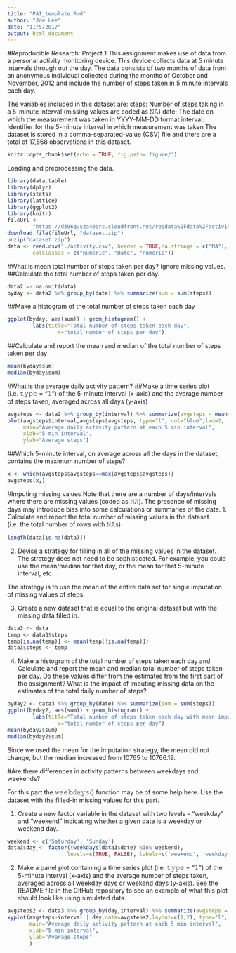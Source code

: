 ```yaml
---
title: "PA1_template.Rmd"
author: "Joe Lee"
date: "11/5/2017"
output: html_document
---
```

#Reproducible Research: Project 1
This assignment makes use of data from a personal activity monitoring device. This device collects data at 5 minute intervals through out the day. The data consists of two months of data from an anonymous individual collected during the months of October and November, 2012 and include the number of steps taken in 5 minute intervals each day.

The variables included in this dataset are:
steps: Number of steps taking in a 5-minute interval (missing values are coded as 𝙽𝙰)
date: The date on which the measurement was taken in YYYY-MM-DD format
interval: Identifier for the 5-minute interval in which measurement was taken
The dataset is stored in a comma-separated-value (CSV) file and there are a total of 17,568 observations in this dataset.
```r
knitr::opts_chunk$set(echo = TRUE, fig.path='figure/')
```

Loading and preprocessing the data.
```r
library(data.table)
library(dplyr)
library(stats)
library(lattice)
library(ggplot2)
library(knitr)
fileUrl <- 
        "https://d396qusza40orc.cloudfront.net/repdata%2Fdata%2Factivity.zip"
download.file(fileUrl, "dataset.zip")
unzip("dataset.zip")
data <- read.csv("./activity.csv", header = TRUE,na.strings = c("NA"),
        colClasses = c("numeric", "Date", "numeric"))
```

#What is mean total number of steps taken per day? Ignore missing values.
##Calculate the total number of steps taken per day.
```r
data2 <- na.omit(data)
byday <- data2 %>% group_by(date) %>% summarize(sum = sum(steps))
```
##Make a histogram of the total number of steps taken each day
```r
ggplot(byday, aes(sum)) + geom_histogram() + 
        labs(title="Total number of steps taken each day", 
                x="total number of steps per day")
```
##Calculate and report the mean and median of the total number of steps taken per day
```r
mean(byday$sum)
median(byday$sum)
```

#What is the average daily activity pattern?
##Make a time series plot (i.e. 𝚝𝚢𝚙𝚎 = "𝚕") of the 5-minute interval (x-axis) and the average number of steps taken, averaged across all days (y-axis)
```r
avgsteps <- data2 %>% group_by(interval) %>% summarize(avgsteps = mean(steps))
plot(avgsteps$interval,avgsteps$avgsteps, type="l", col="blue",lwd=2,
     main="Average daily activity pattern at each 5 min interval",
     xlab="5 min interval",
     ylab="Average steps")
```
##Which 5-minute interval, on average across all the days in the dataset, contains the maximum number of steps?
```r
x <- which(avgsteps$avgsteps==max(avgsteps$avgsteps))
avgsteps[x,]
```

#Imputing missing values
Note that there are a number of days/intervals where there are missing values (coded as 𝙽𝙰). The presence of missing days may introduce bias into some calculations or summaries of the data.
1. Calculate and report the total number of missing values in the dataset (i.e. the total number of rows with 𝙽𝙰s)
```r
length(data[is.na(data)])
```
2. Devise a strategy for filling in all of the missing values in the dataset. The strategy does not need to be sophisticated. For example, you could use the mean/median for that day, or the mean for that 5-minute interval, etc.

The strategy is to use the mean of the entire data set for single imputation of missing values of steps.

3. Create a new dataset that is equal to the original dataset but with the missing data filled in.
```r
data3 <- data
temp <- data3$steps
temp[is.na(temp)] <- mean(temp[!is.na(temp)])
data3$steps <- temp
```
4. Make a histogram of the total number of steps taken each day and Calculate and report the mean and median total number of steps taken per day. Do these values differ from the estimates from the first part of the assignment? What is the impact of imputing missing data on the estimates of the total daily number of steps?
```r
byday2 <- data3 %>% group_by(date) %>% summarize(sum = sum(steps))
ggplot(byday2, aes(sum)) + geom_histogram() + 
        labs(title="Total number of steps taken each day with mean imputation",
                x="total number of steps per day")
mean(byday2$sum)
median(byday2$sum)
```
Since we used the mean for the imputation strategy, the mean did not change, but the median increased from 10765 to 10766.19.


#Are there differences in activity patterns between weekdays and weekends?

For this part the 𝚠𝚎𝚎𝚔𝚍𝚊𝚢𝚜() function may be of some help here. Use the dataset with the filled-in missing values for this part.

1. Create a new factor variable in the dataset with two levels – “weekday” and “weekend” indicating whether a given date is a weekday or weekend day.
```r
weekend <- c('Saturday', 'Sunday')
data3$day <- factor((weekdays(data3$date) %in% weekend), 
                   levels=c(TRUE, FALSE), labels=c('weekend', 'weekday'))
```
2. Make a panel plot containing a time series plot (i.e. 𝚝𝚢𝚙𝚎 = "𝚕") of the 5-minute interval (x-axis) and the average number of steps taken, averaged across all weekday days or weekend days (y-axis). See the README file in the GitHub repository to see an example of what this plot should look like using simulated data.
```r
avgsteps2 <- data3 %>% group_by(day,interval) %>% summarize(avgsteps = mean(steps))
xyplot(avgsteps~interval | day,data=avgsteps2,layout=c(1,2), type="l",
       main="Average daily activity pattern at each 5 min interval",
       xlab="5 min interval",
       ylab="Average steps"
       )
```

